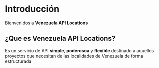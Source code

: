 # Introducción
 
Bienvenidos a **Venezuela API Locations**

## ¿Que es Venezuela API Locations?

Es un servicio de API **simple**, **poderosoa** y **flexible** destinado a aquellos proyectos que necesitan de las localidades de Venezuela de forma estructurada

